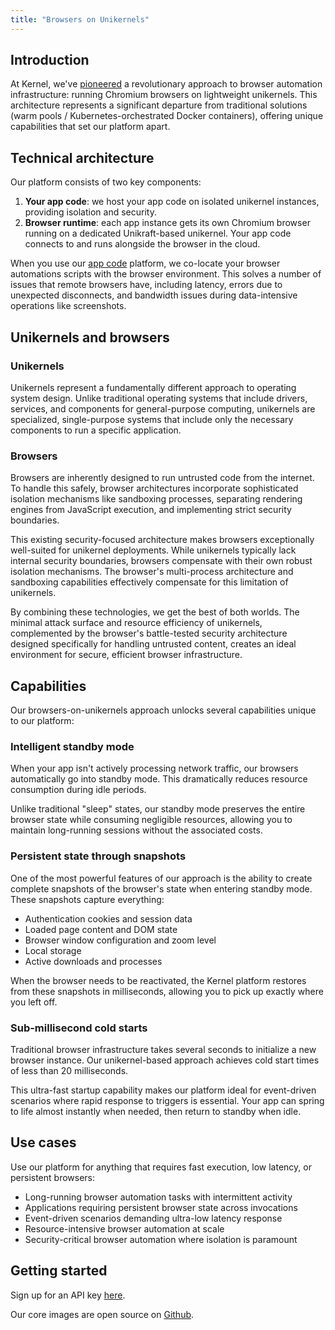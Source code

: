 ```yaml
---
title: "Browsers on Unikernels"
---
```


## Introduction

At Kernel, we've [pioneered](https://news.ycombinator.com/item?id=43705144) a revolutionary approach to browser automation infrastructure: running Chromium browsers on lightweight unikernels. This architecture represents a significant departure from traditional solutions (warm pools / Kubernetes-orchestrated Docker containers), offering unique capabilities that set our platform apart.

## Technical architecture
Our platform consists of two key components:

1. **Your app code**: we host your app code on isolated unikernel instances, providing isolation and security.
2. **Browser runtime**: each app instance gets its own Chromium browser running on a dedicated Unikraft-based unikernel. Your app code connects to and runs alongside the browser in the cloud.

When you use our [app code](/apps/deploy) platform, we co-locate your browser automations scripts with the browser environment. This solves a number of issues that remote browsers have, including latency, errors due to unexpected disconnects, and bandwidth issues during data-intensive operations like screenshots.

## Unikernels and browsers

### Unikernels

Unikernels represent a fundamentally different approach to operating system design. Unlike traditional operating systems that include drivers, services, and components for general-purpose computing, unikernels are specialized, single-purpose systems that include only the necessary components to run a specific application.

### Browsers

Browsers are inherently designed to run untrusted code from the internet. To handle this safely, browser architectures incorporate sophisticated isolation mechanisms like sandboxing processes, separating rendering engines from JavaScript execution, and implementing strict security boundaries.

This existing security-focused architecture makes browsers exceptionally well-suited for unikernel deployments. While unikernels typically lack internal security boundaries, browsers compensate with their own robust isolation mechanisms. The browser's multi-process architecture and sandboxing capabilities effectively compensate for this limitation of unikernels.

By combining these technologies, we get the best of both worlds. The minimal attack surface and resource efficiency of unikernels, complemented by the browser's battle-tested security architecture designed specifically for handling untrusted content, creates an ideal environment for secure, efficient browser infrastructure.

## Capabilities

Our browsers-on-unikernels approach unlocks several capabilities unique to our platform:

### Intelligent standby mode

When your app isn't actively processing network traffic, our browsers automatically go into standby mode. This dramatically reduces resource consumption during idle periods.

Unlike traditional "sleep" states, our standby mode preserves the entire browser state while consuming negligible resources, allowing you to maintain long-running sessions without the associated costs.

### Persistent state through snapshots

One of the most powerful features of our approach is the ability to create complete snapshots of the browser's state when entering standby mode. These snapshots capture everything:

- Authentication cookies and session data
- Loaded page content and DOM state
- Browser window configuration and zoom level
- Local storage
- Active downloads and processes

When the browser needs to be reactivated, the Kernel platform restores from these snapshots in milliseconds, allowing you to pick up exactly where you left off.

### Sub-millisecond cold starts

Traditional browser infrastructure takes several seconds to initialize a new browser instance. Our unikernel-based approach achieves cold start times of less than 20 milliseconds.

This ultra-fast startup capability makes our platform ideal for event-driven scenarios where rapid response to triggers is essential. Your app can spring to life almost instantly when needed, then return to standby when idle.

## Use cases

Use our platform for anything that requires fast execution, low latency, or persistent browsers:

- Long-running browser automation tasks with intermittent activity
- Applications requiring persistent browser state across invocations
- Event-driven scenarios demanding ultra-low latency response
- Resource-intensive browser automation at scale
- Security-critical browser automation where isolation is paramount

## Getting started

Sign up for an API key [here](https://dashboard.onkernel.com/sign-up).

Our core images are open source on [Github](https://github.com/onkernel/kernel-images).
